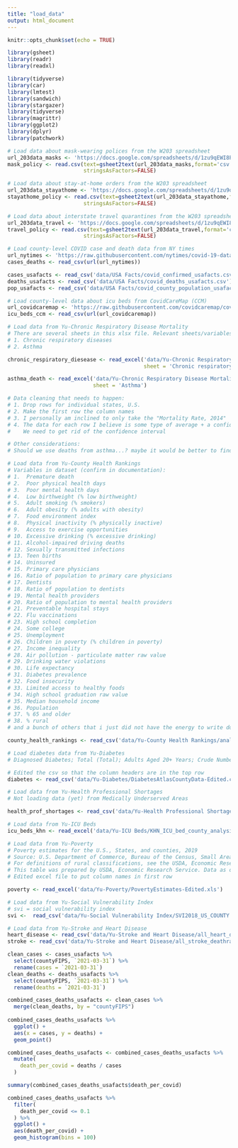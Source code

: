```yaml
---
title: "load_data"
output: html_document
---
```


```r
knitr::opts_chunk$set(echo = TRUE)
```


```r
library(gsheet)
library(readr)
library(readxl)
```

```r
library(tidyverse)
library(car)
library(lmtest)
library(sandwich)
library(stargazer)
library(tidyverse)
library(magrittr)
library(ggplot2)
library(dplyr)
library(patchwork)
```



```r
# Load data about mask-wearing polices from the W203 spreadsheet
url_203data_masks <- 'https://docs.google.com/spreadsheets/d/1zu9qEWI8PsOI_i8nI_S29HDGHlIp2lfVMsGxpQ5tvAQ/edit#gid=1489353670'
mask_policy <- read.csv(text=gsheet2text(url_203data_masks,format='csv'),
                        stringsAsFactors=FALSE)
```

```r
# Load data about stay-at-home orders from the W203 spreadsheet
url_203data_stayathome <- 'https://docs.google.com/spreadsheets/d/1zu9qEWI8PsOI_i8nI_S29HDGHlIp2lfVMsGxpQ5tvAQ/edit#gid=1894978869'
stayathome_policy <- read.csv(text=gsheet2text(url_203data_stayathome,format='csv'),
                        stringsAsFactors=FALSE)
```

```r
# Load data about interstate travel quarantines from the W203 spreadsheet
url_203data_travel <- 'https://docs.google.com/spreadsheets/d/1zu9qEWI8PsOI_i8nI_S29HDGHlIp2lfVMsGxpQ5tvAQ/edit#gid=1383532126'
travel_policy <- read.csv(text=gsheet2text(url_203data_travel,format='csv'),
                        stringsAsFactors=FALSE)
```

```r
# Load county-level COVID case and death data from NY times
url_nytimes <- 'https://raw.githubusercontent.com/nytimes/covid-19-data/master/live/us-counties.csv'
cases_deaths <- read_csv(url(url_nytimes))
```

```r
cases_usafacts <- read_csv('data/USA Facts/covid_confirmed_usafacts.csv')
deaths_usafacts <- read_csv('data/USA Facts/covid_deaths_usafacts.csv')
pop_usafacts <- read_csv('data/USA Facts/covid_county_population_usafacts.csv')
```


```r
# Load county-level data about icu beds from CovidCareMap (CCM)
url_covidcaremap <- 'https://raw.githubusercontent.com/covidcaremap/covid19-healthsystemcapacity/master/data/published/us_healthcare_capacity-county-CovidCareMap.csv'
icu_beds_ccm <- read_csv(url(url_covidcaremap))
```

```r
# Load data from Yu-Chronic Respiratory Disease Mortality
# There are several sheets in this xlsx file. Relevant sheets/variables to pull:
# 1. Chronic respiratory diseases
# 2. Asthma

chronic_respiratory_diesease <- read_excel('data/Yu-Chronic Respiratory Disease Mortality/IHME_USA_COUNTY_RESP_DISEASE_MORTALITY_1980_2014_NATIONAL_Y2017M09D26.XLSX',
                                           sheet = 'Chronic respiratory diseases')

asthma_death <- read_excel('data/Yu-Chronic Respiratory Disease Mortality/IHME_USA_COUNTY_RESP_DISEASE_MORTALITY_1980_2014_NATIONAL_Y2017M09D26.XLSX',
                           sheet = 'Asthma')

# Data cleaning that needs to happen:
# 1. Drop rows for individual states, U.S.
# 2. Make the first row the column names
# 3. I personally am inclined to only take the "Mortality Rate, 2014"
# 4. The data for each row I believe is some type of average + a confidence interval -->
#    We need to get rid of the confidence interval

# Other considerations:
# Should we use deaths from asthma...? maybe it would be better to find an asthma incidence rate
```


```r
# Load data from Yu-County Health Rankings
# Variables in dataset (confirm in documentation):
# 1.  Premature death
# 2.  Poor physical health days
# 3.  Poor mental health days
# 4.  Low birthweight (% low birthweight)
# 5.  Adult smoking (% smokers)
# 6.  Adult obesity (% adults with obesity)
# 7.  Food environment index
# 8.  Physical inactivity (% physically inactive)
# 9.  Access to exercise opportunities
# 10. Excessive drinking (% excessive drinking)
# 11. Alcohol-impaired driving deaths
# 12. Sexually transmitted infections
# 13. Teen births
# 14. Uninsured
# 15. Primary care physicians
# 16. Ratio of population to primary care physicians
# 17. Dentists
# 18. Ratio of population to dentists
# 19. Mental health providers
# 20. Ratio of population to mental health providers
# 21. Preventable hospital stays
# 22. Flu vaccinations
# 23. High school completion
# 24. Some college
# 25. Unemployment
# 26. Children in poverty (% children in poverty)
# 27. Income inequality
# 28. Air pollution - particulate matter raw value
# 29. Drinking water violations
# 30. Life expectancy
# 31. Diabetes prevalence
# 32. Food insecurity
# 33. Limited access to healthy foods
# 34. High school graduation raw value
# 35. Median household income
# 36. Population
# 37. % 65 and older
# 38. % rural
# and a bunch of others that i just did not have the energy to write down

county_health_rankings <- read_csv('data/Yu-County Health Rankings/analytic_data2021.csv')
```
```r
# Load diabetes data from Yu-Diabetes
# Diagnosed Diabetes; Total (Total); Adults Aged 20+ Years; Crude Number; U.S. Counties; 2017

# Edited the csv so that the column headers are in the top row
diabetes <- read_csv('data/Yu-Diabetes/DiabetesAtlasCountyData-Edited.csv')
```

```r
# Load data from Yu-Health Professional Shortages
# Not loading data (yet) from Medically Underserved Areas

health_prof_shortages <- read_csv('data/Yu-Health Professional Shortages/Health Professional Shortage Areas/BCD_HPSA_FCT_DET_PC.csv')
```

```r
# Load data from Yu-ICU Beds
icu_beds_khn <- read_excel('data/Yu-ICU Beds/KHN_ICU_bed_county_analysis_2.xlsx')
```

```r
# Load data from Yu-Poverty
# Poverty estimates for the U.S., States, and counties, 2019																																														
# Source: U.S. Department of Commerce, Bureau of the Census, Small Area Income and Poverty Estimates (SAIPE) Program. 																																														
# For definitions of rural classifications, see the USDA, Economic Research Service webpage "Rural Classifications" in the "Rural Economy & Population" topic. Variable descriptions (column names) are found in the second tab in this workbook.																																														
# This table was prepared by USDA, Economic Research Service. Data as of January 5, 2021. Contact: Kathleen Kassel, USDA/ERS.																																														
# Edited excel file to put column names in first row

poverty <- read_excel('data/Yu-Poverty/PovertyEstimates-Edited.xls')
```


```r
# Load data from Yu-Social Vulnerability Index
# svi = social vulnerability index
svi <-  read_csv('data/Yu-Social Vulnerability Index/SVI2018_US_COUNTY.csv')
```

```r
# Load data from Yu-Stroke and Heart Disease
heart_disease <- read_csv('data/Yu-Stroke and Heart Disease/all_heart_disease_deathrateper100k_allages_2016-2018.csv')
stroke <- read_csv('data/Yu-Stroke and Heart Disease/all_stroke_deathrateper100k_allages_2016-2018.csv')
```


```r
clean_cases <- cases_usafacts %>%
  select(countyFIPS, `2021-03-31`) %>%
  rename(cases = `2021-03-31`)
clean_deaths <- deaths_usafacts %>%
  select(countyFIPS, `2021-03-31`) %>%
  rename(deaths = `2021-03-31`)

combined_cases_deaths_usafacts <- clean_cases %>%
  merge(clean_deaths, by = "countyFIPS") 
  
combined_cases_deaths_usafacts %>%
  ggplot() +
  aes(x = cases, y = deaths) + 
  geom_point()

combined_cases_deaths_usafacts <- combined_cases_deaths_usafacts %>%
  mutate(
    death_per_covid = deaths / cases
  ) 
```

```r
summary(combined_cases_deaths_usafacts$death_per_covid)
```


```r
combined_cases_deaths_usafacts %>%
  filter(
    death_per_covid <= 0.1
  ) %>%
  ggplot() +
  aes(death_per_covid) +
  geom_histogram(bins = 100)
```



